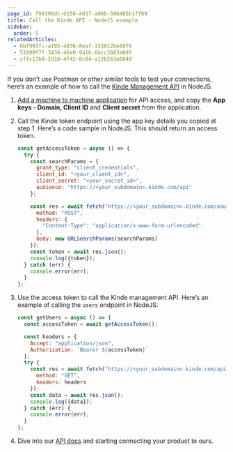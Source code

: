 ```yaml
---
page_id: f99396dc-d158-4d37-a98b-386485b1ff69
title: Call the Kinde API - NodeJS example
sidebar:
  order: 5
relatedArticles:
  - 6bf993fc-a195-4836-8eaf-133812be8876
  - 51899f7f-3436-46e0-9a1b-6ecc3603a0df
  - cffc17b9-2d10-4f42-8c84-a12b263a6040
---
```


If you don’t use Postman or other similar tools to test your connections, here’s an example of how to call the [Kinde Management API](https://kinde.com/api/docs/#kinde-management-api) in NodeJS.

1. [Add a machine to machine application](/developer-tools/kinde-api/add-a-m2m-application-for-api-access/) for API access, and copy the **App keys - Domain, Client ID** and **Client secret** from the application.
2. Call the Kinde token endpoint using the app key details you copied at step 1. Here’s a code sample in NodeJS. This should return an access token.

   ```jsx
   const getAccessToken = async () => {
     try {
       const searchParams = {
         grant_type: "client_credentials",
         client_id: "<your_client_id>",
         client_secret: "<your_secret_id>",
         audience: "https://<your_subdomain>.kinde.com/api"
       };

       const res = await fetch("https://<your_subdomain>.kinde.com/oauth2/token", {
         method: "POST",
         headers: {
           "Content-Type": "application/x-www-form-urlencoded"
         },
         body: new URLSearchParams(searchParams)
       });
       const token = await res.json();
       console.log({token});
     } catch (err) {
       console.error(err);
     }
   };
   ```

3. Use the access token to call the Kinde management API. Here’s an example of calling the `users` endpoint in NodeJS:

   ```jsx
   const getUsers = async () => {
     const accessToken = await getAccessToken();

     const headers = {
       Accept: "application/json",
       Authorization: `Bearer ${accessToken}`
     };
     try {
       const res = await fetch("https://<your_subdomain>.kinde.com/api/v1/users", {
         method: "GET",
         headers: headers
       });
       const data = await res.json();
       console.log({data});
     } catch (err) {
       console.error(err);
     }
   };
   ```

4. Dive into our [API docs](https://kinde.com/api/docs/#kinde-management-api) and starting connecting your product to ours.
